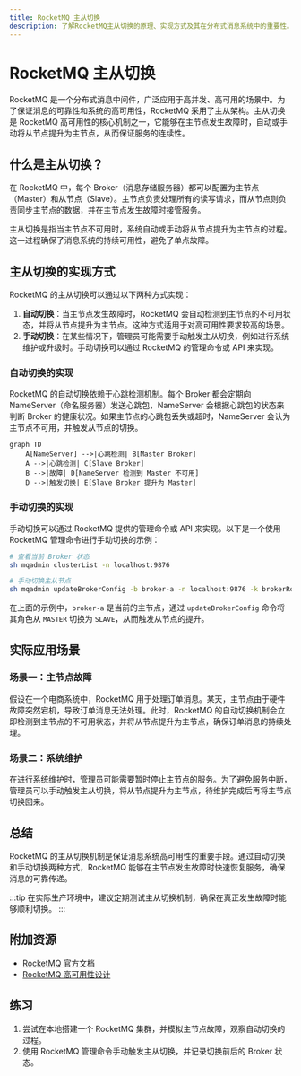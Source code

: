 ```yaml
---
title: RocketMQ 主从切换
description: 了解RocketMQ主从切换的原理、实现方式及其在分布式消息系统中的重要性。
---
```


# RocketMQ 主从切换

RocketMQ 是一个分布式消息中间件，广泛应用于高并发、高可用的场景中。为了保证消息的可靠性和系统的高可用性，RocketMQ 采用了主从架构。主从切换是 RocketMQ 高可用性的核心机制之一，它能够在主节点发生故障时，自动或手动将从节点提升为主节点，从而保证服务的连续性。

## 什么是主从切换？

在 RocketMQ 中，每个 Broker（消息存储服务器）都可以配置为主节点（Master）和从节点（Slave）。主节点负责处理所有的读写请求，而从节点则负责同步主节点的数据，并在主节点发生故障时接管服务。

主从切换是指当主节点不可用时，系统自动或手动将从节点提升为主节点的过程。这一过程确保了消息系统的持续可用性，避免了单点故障。

## 主从切换的实现方式

RocketMQ 的主从切换可以通过以下两种方式实现：

1. **自动切换**：当主节点发生故障时，RocketMQ 会自动检测到主节点的不可用状态，并将从节点提升为主节点。这种方式适用于对高可用性要求较高的场景。
2. **手动切换**：在某些情况下，管理员可能需要手动触发主从切换，例如进行系统维护或升级时。手动切换可以通过 RocketMQ 的管理命令或 API 来实现。

### 自动切换的实现

RocketMQ 的自动切换依赖于心跳检测机制。每个 Broker 都会定期向 NameServer（命名服务器）发送心跳包，NameServer 会根据心跳包的状态来判断 Broker 的健康状况。如果主节点的心跳包丢失或超时，NameServer 会认为主节点不可用，并触发从节点的切换。

```mermaid
graph TD
    A[NameServer] -->|心跳检测| B[Master Broker]
    A -->|心跳检测| C[Slave Broker]
    B -->|故障| D[NameServer 检测到 Master 不可用]
    D -->|触发切换| E[Slave Broker 提升为 Master]
```

### 手动切换的实现

手动切换可以通过 RocketMQ 提供的管理命令或 API 来实现。以下是一个使用 RocketMQ 管理命令进行手动切换的示例：

```bash
# 查看当前 Broker 状态
sh mqadmin clusterList -n localhost:9876

# 手动切换主从节点
sh mqadmin updateBrokerConfig -b broker-a -n localhost:9876 -k brokerRole -v SLAVE
```

在上面的示例中，`broker-a` 是当前的主节点，通过 `updateBrokerConfig` 命令将其角色从 `MASTER` 切换为 `SLAVE`，从而触发从节点的提升。

## 实际应用场景

### 场景一：主节点故障

假设在一个电商系统中，RocketMQ 用于处理订单消息。某天，主节点由于硬件故障突然宕机，导致订单消息无法处理。此时，RocketMQ 的自动切换机制会立即检测到主节点的不可用状态，并将从节点提升为主节点，确保订单消息的持续处理。

### 场景二：系统维护

在进行系统维护时，管理员可能需要暂时停止主节点的服务。为了避免服务中断，管理员可以手动触发主从切换，将从节点提升为主节点，待维护完成后再将主节点切换回来。

## 总结

RocketMQ 的主从切换机制是保证消息系统高可用性的重要手段。通过自动切换和手动切换两种方式，RocketMQ 能够在主节点发生故障时快速恢复服务，确保消息的可靠传递。

:::tip
在实际生产环境中，建议定期测试主从切换机制，确保在真正发生故障时能够顺利切换。
:::

## 附加资源

- [RocketMQ 官方文档](https://rocketmq.apache.org/docs/)
- [RocketMQ 高可用性设计](https://rocketmq.apache.org/docs/high-availability/)

## 练习

1. 尝试在本地搭建一个 RocketMQ 集群，并模拟主节点故障，观察自动切换的过程。
2. 使用 RocketMQ 管理命令手动触发主从切换，并记录切换前后的 Broker 状态。